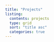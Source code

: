 ```yaml
---
title: "Projects"
listing: 
  contents: projects
  type: grid
  sort: "title asc"
  categories: true
---
```

